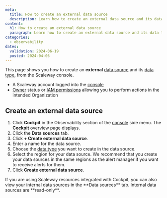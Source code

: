 ```yaml
---
meta:
  title: How to create an external data source
  description: Learn how to create an external data source and its data type using the Scaleway console. Follow the steps to choose a data type, select a region, and finalize the creation process.
content:
  h1: How to create an external data source
  paragraph: Learn how to create an external data source and its data type using the Scaleway console. Follow the steps to choose a data type, select a region, and finalize the creation process.
categories:
  - observability
dates:
  validation: 2024-06-19
  posted: 2024-04-05
---
```


This page shows you how to create an **external** [data source](/observability/cockpit/concepts/#data-sources) and its [data type](/observability/cockpit/concepts/#data-types), from the Scaleway console.

<Macro id="requirements" />

  - A Scaleway account logged into the [console](https://console.scaleway.com/)
  - [Owner](/identity-and-access-management/iam/concepts/#owner) status or [IAM permissions](/identity-and-access-management/iam/concepts/#permission) allowing you to perform actions in the intended Organization

## Create an external data source

1. Click **Cockpit** in the Observability section of the [console](https://console.scaleway.com/) side menu. The **Cockpit** overview page displays.
2. Click the **Data sources** tab.
3. Click **+ Create external data source**.
4. Enter a name for the data source.
5. Choose the [data type](/observability/cockpit/concepts/#data-types) you want to create in the data source.
6. Select the region for your data source.
    <Message type="tip">
      We recommend that you create your data sources in the same regions as the alert manager if you want to receive alerts for them.
    </Message>
7. Click **Create external data source**.

<Message type="note">
  If you are using Scaleway resources integrated with Cockpit, you can also view your internal data sources in the **Data sources** tab. Internal data sources are **read-only**.
</Message>
